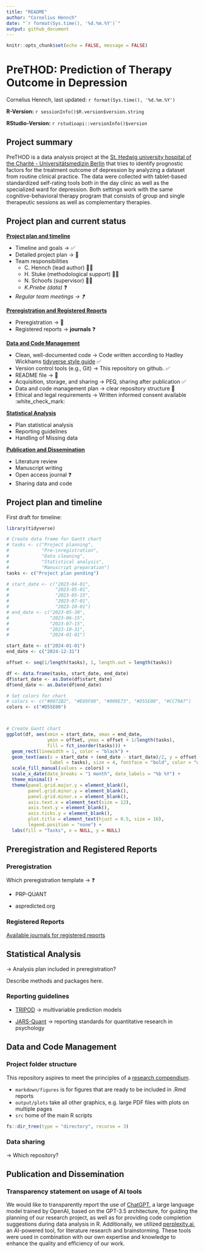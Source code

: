 ```yaml
---
title: "README"
author: "Cornelius Hennch"
date: "`r format(Sys.time(), '%d.%m.%Y')`"
output: github_document
---
```


```r
knitr::opts_chunk$set(echo = FALSE, message = FALSE)
```

# PreTHOD: Prediction of Therapy Outcome in Depression

Cornelius Hennch, last updated: `r format(Sys.time(), '%d.%m.%Y')`

**R-Version:** `r sessionInfo()$R.version$version.string`

**RStudio-Version:** `r rstudioapi::versionInfo()$version`

<!-- ## Table of contents -->

<!-- -   [Project summary](#Project-summary) -->

<!-- -   [Project plan and current status](#project-plan-and-current-status) -->

## Project summary {#project-summary}

PreTHOD is a data analysis project at the [St. Hedwig university hospital of the Charité - Universitätsmedizin Berlin](https://psychiatrie-psychotherapie.charite.de/fuer_patienten/charite_im_shk/ "Link to hospital web-site") that tries to identify prognostic factors for the treatment outcome of depression by analyzing a dataset from routine clinical practice. The data were collected with tablet-based standardized self-rating tools both in the day clinic as well as the specialized ward for depression. Both settings work with the same cognitive-behavioral therapy program that consists of group and single therapeutic sessions as well as complementary therapies.

## Project plan and current status {#project-plan-and-current-status}

[**Project plan and timeline**](#project-plan-and-timeline)

-   Timeline and goals → ✅
-   Detailed project plan → 🚧
-   Team responsibilities
    -   C. Hennch (lead author) 🧑‍🔬
    -   H. Stuke (methodological support) 👨‍💻
    -   N. Schoofs (supervisor) 👩‍⚕️
    -   *K.Priebe (data)* ❓
-   *Regular team meetings → ❓*

[**Preregistration and Registered Reports**](#preregistration-and-registered-reports)

-   Preregistration → 🚧
-   Registered reports → **journals** ❓

[**Data and Code Management**](#data-and-code-management)

-   Clean, well-documented code → Code written according to Hadley Wickhams [tidyverse style guide](https://style.tidyverse.org) ✅
-   Version control tools (e.g., Git) → This repository on github. ✅
-   README file → 🚧
-   Acquisition, storage, and sharing → PEQ, sharing after publication ✅
-   Data and code management plan → clear repository structure 🚧
-   Ethical and legal requirements → Written informed consent available :white_check_mark:

[**Statistical Analysis**](#statistical-analysis)

-   Plan statistical analysis
-   Reporting guidelines
-   Handling of Missing data

[**Publication and Dissemination**](#publication-and-dissemination)

-   Literature review
-   Manuscript writing
-   Open access journal ❓
-   Sharing data and code

## Project plan and timeline {#project-plan-and-timeline}

First draft for timeline:

```r

library(tidyverse)

# Create data frame for Gantt chart
# tasks <- c("Project planning", 
#            "Pre-\nregistration",
#            "Data cleaning", 
#            "Statistical analysis", 
#            "Manuscript preparation")
tasks <- c("Project plan pending")

# start_date <- c("2023-04-01", 
#                 "2023-05-01", 
#                 "2023-05-15", 
#                 "2023-07-01", 
#                 "2023-10-01")
# end_date <- c("2023-05-30",
#               "2023-06-15", 
#               "2023-07-15", 
#               "2023-10-31", 
#               "2024-01-01")

start_date <- c("2024-01-01")
end_date <- c("2024-12-31")

offset <- seq(1/length(tasks), 1, length.out = length(tasks))

df <- data.frame(tasks, start_date, end_date)
df$start_date <- as.Date(df$start_date)
df$end_date <- as.Date(df$end_date)

# Set colors for chart
# colors <- c("#0072B2", "#E69F00", "#009E73", "#D55E00", "#CC79A7")
colors <- c("#D55E00")



# Create Gantt chart
ggplot(df, aes(xmin = start_date, xmax = end_date,  
               ymin = offset, ymax = offset + 1/length(tasks), 
               fill = fct_inorder(tasks))) +
  geom_rect(linewidth = 1, color = "black") +
  geom_text(aes(x = start_date + (end_date - start_date)/2, y = offset + 0.5/length(tasks), 
                label = tasks), size = 4, fontface = "bold", color = "white") +
  scale_fill_manual(values = colors) +
  scale_x_date(date_breaks = "1 month", date_labels = "%b %Y") +
  theme_minimal() +
  theme(panel.grid.major.y = element_blank(),
        panel.grid.minor.y = element_blank(),
        panel.grid.minor.x = element_blank(),
        axis.text.x = element_text(size = 12),
        axis.text.y = element_blank(),
        axis.ticks.y = element_blank(),
        plot.title = element_text(hjust = 0.5, size = 16),
        legend.position = "none") +
  labs(fill = "Tasks", x = NULL, y = NULL)
```

## Preregistration and Registered Reports {#preregistration-and-registered-reports}

### Preregistration

Which preregistration template → ❓

-   PRP-QUANT

-   aspredicted.org

### Registered Reports

[Available journals for registered reports](https://www.cos.io/initiatives/registered-reports?_ga=2.162312380.1096880835.1682592506-524907107.1682592506 "Registered reports journal list")

## Statistical Analysis {#statistical-analysis}

→ Analysis plan included in preregistration?

Describe methods and packages here.

### Reporting guidelines

-   [TRIPOD](https://www.equator-network.org/reporting-guidelines/tripod-statement/) → multivariable prediction models

-   [JARS-Quant](https://www.equator-network.org/reporting-guidelines/journal-article-reporting-standards-for-quantitative-research-in-psychology-the-apa-publications-and-communications-board-task-force-report/) → reporting standards for quantitative research in psychology

## Data and Code Management {#data-and-code-management}

### Project folder structure

This repository aspires to meet the principles of a [research compendium](https://the-turing-way.netlify.app/reproducible-research/compendia.html?highlight=compendium "Research Compendia (The Turing way)").

-   `markdown/figures` is for figures that are ready to be included in .Rmd reports
-   `output/plots` take all other graphics, e.g. large PDF files with plots on multiple pages
-   `src` home of the main R scripts

```r
fs::dir_tree(type = "directory", recurse = 3)
```

### Data sharing

→ Which repository?

## Publication and Dissemination {#publication-and-dissemination}

### Transparency statement on usage of AI tools

We would like to transparently report the use of [ChatGPT](https://chat.openai.com), a large language model trained by OpenAI, based on the GPT-3.5 architecture, for guiding the planning of our research project, as well as for providing code completion suggestions during data analysis in R. Additionally, we utilized [perplexity.ai](perplexity.ai), an AI-powered tool, for literature research and brainstorming. These tools were used in combination with our own expertise and knowledge to enhance the quality and efficiency of our work.
